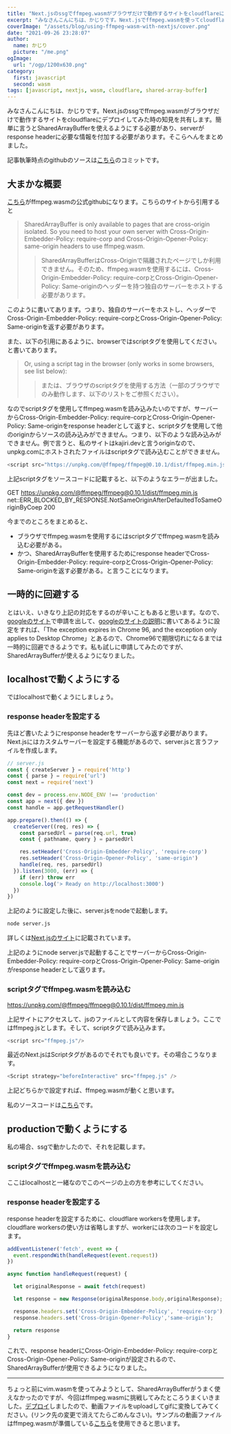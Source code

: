 ```yaml
---
title: "Next.jsのssgでffmpeg.wasmがブラウザだけで動作するサイトをcloudflareにデプロイしてみた"
excerpt: "みなさんこんにちは、かじりです。Next.jsでffmpeg.wasmを使ってcloudflareにデプロイしようとしたらSharedArrayBufferとかで色々詰まったのでまとめてみました。"
coverImage: "/assets/blog/using-ffmpeg-wasm-with-nextjs/cover.png"
date: "2021-09-26 23:28:07"
author:
  name: かじり
  picture: "/me.png"
ogImage:
  url: "/ogp/1200x630.png"
category:
  first: javascript
  second: wasm
tags: [javascript, nextjs, wasm, cloudflare, shared-array-buffer]
---
```


みなさんこんにちは、かじりです。Next.jsのssgでffmpeg.wasmがブラウザだけで動作するサイトをcloudflareにデプロイしてみた時の知見を共有します。簡単に言うとSharedArrayBufferを使えるようにする必要があり、serverがresponse headerに必要な情報を付加する必要があります。そこらへんをまとめました。

記事執筆時点のgithubのソースは[こちら](https://github.com/kajirikajiri/ffmpeg-wasm/tree/345d09412144500f67d5da37b3eafb4b2a94c1b2/pages)のコミットです。

<Toc/>

## 大まかな概要

[こちら](https://github.com/ffmpegwasm/ffmpeg.wasm)がffmpeg.wasmの公式githubになります。こちらのサイトから引用すると

>SharedArrayBuffer is only available to pages that are cross-origin isolated. So you need to host your own server with Cross-Origin-Embedder-Policy: require-corp and Cross-Origin-Opener-Policy: same-origin headers to use ffmpeg.wasm.
>>SharedArrayBufferはCross-Originで隔離されたページでしか利用できません。そのため、ffmpeg.wasmを使用するには、Cross-Origin-Embedder-Policy: require-corpとCross-Origin-Opener-Policy: Same-originのヘッダーを持つ独自のサーバーをホストする必要があります。

このように書いてあります。つまり、独自のサーバーをホストし、ヘッダーでCross-Origin-Embedder-Policy: require-corpとCross-Origin-Opener-Policy: Same-originを返す必要があります。

また、以下の引用にあるように、browserではscriptタグを使用してください。と書いてあります。

>Or, using a script tag in the browser (only works in some browsers, see list below):
>>または、ブラウザのscriptタグを使用する方法（一部のブラウザでのみ動作します、以下のリストをご参照ください）。

なのでscriptタグを使用してffmpeg.wasmを読み込みたいのですが、サーバーからCross-Origin-Embedder-Policy: require-corpとCross-Origin-Opener-Policy: Same-originをresponse headerとして返すと、scriptタグを使用して他のoriginからソースの読み込みができません。つまり、以下のような読み込みができません。例で言うと、私のサイトはkajiri.devと言うoriginなので、unpkg.comにホストされたファイルはscriptタグで読み込むことができません。

```javascript
<script src="https://unpkg.com/@ffmpeg/ffmpeg@0.10.1/dist/ffmpeg.min.js"/>
```

上記scriptタグをソースコードに記載すると、以下のようなエラーが出ました。

GET https://unpkg.com/@ffmpeg/ffmpeg@0.10.1/dist/ffmpeg.min.js net::ERR_BLOCKED_BY_RESPONSE.NotSameOriginAfterDefaultedToSameOriginByCoep 200

今までのところをまとめると、

- ブラウザでffmpeg.wasmを使用するにはscriptタグでffmpeg.wasmを読み込む必要がある。
- かつ、SharedArrayBufferを使用するためにresponse headerでCross-Origin-Embedder-Policy: require-corpとCross-Origin-Opener-Policy: Same-originを返す必要がある。と言うことになります。

## 一時的に回避する

とはいえ、いきなり上記の対応をするのが辛いこともあると思います。なので、[googleのサイト](https://developer.chrome.com/origintrials/#/register_trial/303992974847508481)で申請を出して、[googleのサイトの説明](https://developer.chrome.com/blog/enabling-shared-array-buffer/#origin-trial)に書いてあるように設定をすれば、「The exception expires in Chrome 96, and the exception only applies to Desktop Chrome」とあるので、Chrome96で期限切れになるまでは一時的に回避できるようです。私も試しに申請してみたのですが、SharedArrayBufferが使えるようになりました。


## localhostで動くようにする

ではlocalhostで動くようにしましょう。

### response headerを設定する
先ほど書いたようにresponse headerをサーバーから返す必要があります。Next.jsにはカスタムサーバーを設定する機能があるので、server.jsと言うファイルを作成します。

```javascript
// server.js
const { createServer } = require('http')
const { parse } = require('url')
const next = require('next')

const dev = process.env.NODE_ENV !== 'production'
const app = next({ dev })
const handle = app.getRequestHandler()

app.prepare().then(() => {
  createServer((req, res) => {
    const parsedUrl = parse(req.url, true)
    const { pathname, query } = parsedUrl

    res.setHeader('Cross-Origin-Embedder-Policy', 'require-corp')
    res.setHeader('Cross-Origin-Opener-Policy', 'same-origin')
    handle(req, res, parsedUrl)
  }).listen(3000, (err) => {
    if (err) throw err
    console.log('> Ready on http://localhost:3000')
  })
})
```

上記のように設定した後に、server.jsをnodeで起動します。

```bash
node server.js
```

詳しくは[Next.jsのサイト](https://nextjs.org/docs/advanced-features/custom-server)に記載されています。

上記のようにnode server.jsで起動することでサーバーからCross-Origin-Embedder-Policy: require-corpとCross-Origin-Opener-Policy: Same-originがresponse headerとして返ります。

### scriptタグでffmpeg.wasmを読み込む

https://unpkg.com/@ffmpeg/ffmpeg@0.10.1/dist/ffmpeg.min.js

上記サイトにアクセスして、jsのファイルとして内容を保存しましょう。ここではffmpeg.jsとします。そして、scriptタグで読み込みます。

```javascript
<script src="ffmpeg.js"/>
```

最近のNext.jsはScriptタグがあるのでそれでも良いです。その場合こうなります。

```javascript
<Script strategy="beforeInteractive" src="ffmpeg.js" />
```

上記どちらかで設定すれば、ffmpeg.wasmが動くと思います。

私のソースコードは[こちら](https://github.com/kajirikajiri/ffmpeg-wasm/blob/345d09412144500f67d5da37b3eafb4b2a94c1b2/pages/index.tsx#L73)です。

## productionで動くようにする

私の場合、ssgで動かしたので、それを記載します。

### scriptタグでffmpeg.wasmを読み込む

ここはlocalhostと一緒なのでこのページの上の方を参考にしてください。

### response headerを設定する

response headerを設定するために、cloudflare workersを使用します。cloudflare workersの使い方は省略しますが、workerには次のコードを設定します。

```javascript
addEventListener('fetch', event => {
  event.respondWith(handleRequest(event.request))
})

async function handleRequest(request) {

  let originalResponse = await fetch(request)

  let response = new Response(originalResponse.body,originalResponse);

  response.headers.set('Cross-Origin-Embedder-Policy', 'require-corp');
  response.headers.set('Cross-Origin-Opener-Policy','same-origin');

  return response
}
```

これで、response headerにCross-Origin-Embedder-Policy: require-corpとCross-Origin-Opener-Policy: Same-originが設定されるので、SharedArrayBufferが使用できるようになりました。

---

ちょっと前にvim.wasmを使ってみようとして、SharedArrayBufferがうまく使えなかったのですが、今回はffmpeg.wasmに挑戦してみたところうまくいきました。[デプロイ](https://wasm.kajiri.dev/)しましたので、動画ファイルをuploadしてgifに変換してみてください。(リンク先の変更で消えてたらごめんなさい)。サンプルの動画ファイルはffmpeg.wasmが準備している[こちら](https://github.com/ffmpegwasm/testdata)を使用できると思います。